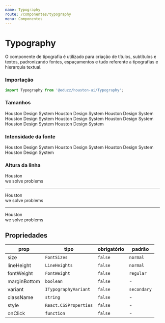 ```yaml
---
name: Typography
route: /componentes/typography
menu: Componentes
---
```




# Typography

O componente de tipografia é utilizado para criação de títulos, subtítulos e textos, padronizando fontes, espaçamentos e tudo
referente a tipografias e hierarquia textual.

### Importação

```js
import Typography from '@eduzz/houston-ui/Typography';
```

### Tamanhos

<Playground>
  <Typography size='xx-small'>Houston Design System</Typography>
  <Typography size='x-small'>Houston Design System</Typography>
  <Typography size='small'>Houston Design System</Typography>
  <Typography size='normal'>Houston Design System</Typography>
  <Typography size='medium'>Houston Design System</Typography>
  <Typography size='large'>Houston Design System</Typography>
  <Typography size='x-large'>Houston Design System</Typography>
  <Typography size='xx-large'>Houston Design System</Typography>
</Playground>

### Intensidade da fonte

<Playground>
  <Typography fontWeight='light'>Houston Design System</Typography>
  <Typography fontWeight='regular'>Houston Design System</Typography>
  <Typography fontWeight='semibold'>Houston Design System</Typography>
  <Typography fontWeight='bold'>Houston Design System</Typography>
</Playground>

### Altura da linha

<Playground>
  <Typography lineHeight='compact' marginBottom paragraph>
    Houston
    <br />
    we solve problems
  </Typography>
  <hr />
  <Typography lineHeight='normal' marginBottom>
    Houston
    <br />
    we solve problems
  </Typography>
  <hr />
  <Typography lineHeight='comfortable'>
    Houston
    <br />
    we solve problems
  </Typography>
</Playground>

## Propriedades

| prop         | tipo                  | obrigatório | padrão      |
| ------------ | --------------------- | ----------- | ----------- |
| size         | `FontSizes`           | `false`     | `normal`    |
| lineHeight   | `LineHeights`         | `false`     | `normal`    |
| fontWeight   | `FontWeight`          | `false`     | `regular`   |
| marginBottom | `boolean`             | `false`     | -           |
| variant      | `ITypographyVariant`  | `false`     | `secondary` |
| className    | `string`              | `false`     | -           |
| style        | `React.CSSProperties` | `false`     | -           |
| onClick      | `function`            | `false`     | -           |

